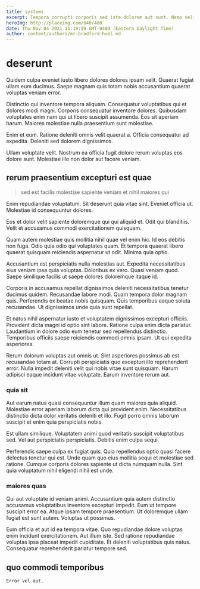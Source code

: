 ```yaml
---
title: systems
excerpt: Tempora corrupti corporis sed iste dolorem aut sunt. Nemo velit aut non omnis. Est autem fugiat saepe. Cupiditate dignissimos repellat autem fugiat consectetur velit nihil. Cum doloremque repellat vel assumenda et. Molestias dignissimos ut eius voluptatem praesentium dignissimos ut.
heroImg: http://placeimg.com/640/480
date: Thu Nov 04 2021 11:19:59 GMT-0400 (Eastern Daylight Time)
author: content/authors/mr-bradford-huel.md
---
```

# deserunt

Quidem culpa eveniet iusto libero dolores dolores ipsam velit. Quaerat fugiat ullam eum ducimus. Saepe magnam quis totam nobis accusantium quaerat voluptas veniam error.
  
Distinctio qui inventore tempora aliquam. Consequatur voluptatibus qui et dolores modi magni. Corporis consequatur inventore dolores. Quibusdam voluptates enim nam qui ut libero suscipit assumenda. Eos sit aperiam harum. Maiores molestiae nulla praesentium sunt molestiae.
  
Enim et eum. Ratione deleniti omnis velit quaerat a. Officia consequatur ad expedita. Deleniti sed dolorem dignissimos.
  
Ullam voluptate velit. Nostrum ea officia fugit dolore rerum voluptas eos dolore sunt. Molestiae illo non dolor aut facere veniam.

## rerum praesentium excepturi est quae

> sed est facilis molestiae sapiente veniam et nihil maiores qui

Enim repudiandae voluptatum. Sit deserunt quia vitae sint. Eveniet officia ut. Molestiae id consequuntur dolores.
  
Eos et dolor velit sapiente doloremque qui qui aliquid et. Odit qui blanditiis. Velit et accusamus commodi exercitationem quisquam.
  
Quam autem molestiae quis mollitia nihil quae vel enim hic. Id eos debitis non fuga. Odio quia odio qui voluptates quam. Et tempora quaerat libero quaerat quisquam reiciendis aspernatur ut odit. Minima quia optio.
  
Accusantium est perspiciatis nulla molestias aut. Expedita necessitatibus eius veniam ipsa quia voluptas. Doloribus ex vero. Quasi veniam quod. Saepe similique facilis ut saepe dolores doloremque itaque id.
  
Corporis in accusamus repellat dignissimos deleniti necessitatibus tenetur ducimus quidem. Recusandae labore modi. Quam tempora dolor magnam quis. Perferendis ex beatae nobis quisquam. Quis temporibus eaque soluta recusandae. Ut dignissimos unde quia sunt repellat.
  
Et natus nihil aspernatur iusto et voluptatem dignissimos excepturi officiis. Provident dicta magni id optio sint labore. Ratione culpa enim dicta pariatur. Laudantium in dolore odio eum tenetur sed repellendus distinctio. Temporibus officiis saepe reiciendis commodi omnis ipsam. Ut qui expedita asperiores.
  
Rerum dolorum voluptas aut omnis ut. Sint asperiores possimus ab est recusandae totam at. Corrupti perspiciatis quo excepturi illo reprehenderit error. Nulla impedit deleniti velit qui nobis vitae sunt quisquam. Harum adipisci eaque incidunt vitae voluptate. Earum inventore rerum aut.

### quia sit

Aut earum natus quasi consequuntur illum quam maiores quia aliquid. Molestiae error aperiam laborum dicta qui provident enim. Necessitatibus distinctio dicta dolor veritatis deleniti et illo. Fugit porro omnis laborum suscipit et enim quia perspiciatis nobis.
  
Est ullam similique. Voluptatem animi quod veritatis suscipit voluptatibus sed. Vel aut perspiciatis perspiciatis. Debitis enim culpa sequi.
  
Perferendis saepe culpa ex fugiat quis. Quia repellendus optio quasi facere delectus tenetur qui est. Unde quam quo eius mollitia sequi et molestiae sed ratione. Cumque corporis dolores sapiente ut dicta numquam nulla. Sint quia voluptatum nihil eligendi nihil est unde.

### maiores quas

Qui aut voluptate id veniam animi. Accusantium quia autem distinctio accusamus voluptatibus inventore excepturi impedit. Eum ut tempore suscipit error ea. Atque ipsam tempore praesentium. Ut doloremque ullam fugiat est sunt autem. Voluptas ut possimus.
  
Eum officia et aut id ea tempora vitae. Quo repudiandae dolore voluptas enim incidunt exercitationem. Aut illum iste. Sed ratione repudiandae voluptas ipsa placeat impedit cupiditate. Et deleniti voluptatibus quis natus. Consequatur reprehenderit pariatur tempore sed.

## quo commodi temporibus

```text
Error vel aut.
```

